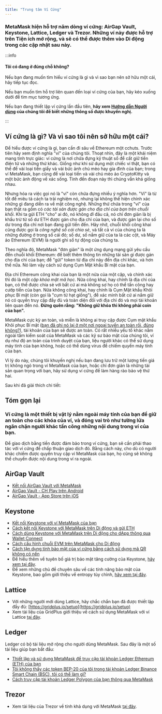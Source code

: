 ```yaml
---
title: "Trung tâm Ví Cứng"
---
```


### MetaMask hiện hỗ trợ năm dòng ví cứng: AirGap Vault, Keystone, Lattice, Ledger và Trezor. Những ví này được hỗ trợ trên Tiện ích mở rộng, và sẽ có thể được thêm vào Di động trong các cập nhật sau này.

:::info

#### Tôi có đang ở đúng chỗ không?

Nếu bạn đang muốn tìm hiểu ví cứng là gì và vì sao bạn nên sở hữu một cái, hãy tiếp tục đọc.

Nếu bạn muốn tìm hỗ trợ liên quan đến loại ví cứng của bạn, hãy kéo xuống dưới để tìm mục tương ứng.

Nếu bạn đang thiết lập ví cứng lần đầu tiên, **hãy xem [Hướng dẫn Người dùng](/privacy-and-security/user-guide-how-to-use-a-hardware-wallet) của chúng tôi để biết những thông số được khuyến nghị.**

:::

####

## Ví cứng là gì? Và vì sao tôi nên sở hữu một cái?

Để hiểu được ví cứng là gì, bạn cần đi sâu về Ethereum một cchuts. Trước tiên hãy xem định nghĩa "ví" của chúng tôi. Thoạt nhìn, đây là một khái niệm mang tính trực giác: ví cứng là nơi chứa đựng kỹ thuật số để cất giữ tiền điện tử và những thứ khác. Giống như khi sử dụng một chiếc ví thật, bạn có thể để vài loại tiền giấy và vài bức ảnh chú mèo hay gia đình của bạn; trong ví MetaMask, bạn cũng để vài loại tiền và vài chú mèo ảo CryptoKitty và một bức ảnh động về xác sống. Tính đến đoạn này thì chúng vẫn khá giống nhau.

Nhưng hóa ra việc gọi nó là "ví" còn chứa đựng nhiều ý nghĩa hơn. "Ví" là từ tốt để miêu tả cách ta trải nghiệm nó, nhưng lại không thể hiện chính xác những gì đang diễn ra về mặt công nghệ. Những thứ chứa trong "ví" của bạn thật ra gồm có _các tài sản được gán cho địa chỉ của bạn trên chuỗi khối_. Khi ta gửi ETH "cho" ai đó, nó không _đi_ đâu cả, nó chỉ đơn giản là bị khấu trừ từ số dư ETH được gán cho địa chỉ của bạn, và được gán lại cho số dư trong địa chỉ nơi bạn đang gửi tiền đến. Hãy nhớ, chuỗi khối công khai cũng được gọi là _công nghệ sổ cái chia sẻ_, và tất cả ví của chúng ta là những đường ở trong sổ cái đó; số dư, số nắm giữ của ta là các cột, và Máy ảo Ethereum (EVM) là người ghi sổ tự động của chúng ta.

Theo nghĩa đó, MetaMask "đơn giản" là một ứng dụng mạng gửi yêu cầu đến chuỗi khối Ethereum: để biết thêm thông tin những tài sản gì được gán cho địa chỉ của bạn; để "gửi" token từ địa chỉ này đến địa chỉ khác, và hơn thế nữa. Nó làm vậy cách sử dụng Cụm Mật khẩu Bí mật của bạn.

Địa chỉ Ethereum công khai của bạn là một nửa của một cặp, và chính xác thì đó là một _cặp khóa mật mã học_. Nửa công khai, hay chính là địa chỉ của bạn, có thể được chia sẻ với bất cứ ai mà không sợ họ có thể tấn công hay cướp tiền của bạn. Nửa không công khai, hay chính là Cụm Mật khẩu Khôi phục Bí mật (còn gọi là "cụm từ hạt giống"), để xác minh bất cứ ai nắm giữ nó có quyền truy cập đầy đủ và toàn diện đối với địa chỉ đó và mọi tài khoản liên quan đến nó. **Đừng quên rằng: "Không giữ khóa thì không phải coin của bạn".**

MetaMask cực kỳ an toàn, và miễn là không ai truy cập được Cụm mật khẩu Khôi phục Bí mật ([bạn đã ghi nó lại ở một nơi ngoại tuyến an toàn rồi, đúng không?](/getting-started/user-guide-secret-recovery-phrase-password-and-private-keys)), tài khoản của bạn sẽ được an toàn. Có rất nhiều yếu tố khác nằm ngoài tầm kiểm soát của MetaMask và các kỹ sư bảo mật của chúng tôi, ví dụ như độ an toàn của trình duyệt của bạn, liệu người khác có thể sử dụng máy tính của bạn không, hoặc có thể dùng virus để chiếm quyền máy tính của bạn.

Vì lý do này, chúng tôi khuyến nghị nếu bạn đang lưu trữ một lượng tiền giá trị không ngỏ trong ví MetaMask của bạn, hoặc chỉ đơn giản là những tài sản quan trọng với bạn, hãy sử dụng ví cứng để làm hàng rào bảo vệ thứ hai.

Sau khi đã giải thích chi tiết:

## Tóm gọn lại

### **Ví cứng là một thiết bị vật lý nằm ngoài máy tính của bạn để giữ an toàn cho các khóa của ví, và đóng vai trò như tường lửa ngăn chặn người khác tấn công những nội dung trong ví của bạn.**

Để giao dịch bằng tiền được đảm bảo trong ví cứng, bạn sẽ cần phải thao tác với ví cứng để chấp thuận giao dịch đó. Bằng cách này, cho dù có người khác chiếm được quyền truy cập ví MetaMask của bạn, họ cũng sẽ không thể chuyển được nội dung trong ví ra ngoài.

## AirGap Vault

- [Kết nối AirGap Vault với MetaMask](https://support.airgap.it/guides/metamask/)
- [AirGap Vault - CH Play trên Android](https://play.google.com/store/apps/details?id=it.airgap.vault&hl=en_US&gl=US)
- [AirGap Vault - App Store trên iOS](https://apps.apple.com/us/app/airgap-vault-secure-secrets/id1417126841)

## Keystone

- [Kết nối Keystone với ví MetaMask của bạn](https://support.keyst.one/3rd-party-wallets/eth-and-web3-wallets-keystone/bind-metamask-with-keystone)
- [Cách kết nối Keystone với MetaMask trên Di động và gửi ETH](https://support.keyst.one/3rd-party-wallets/eth-and-web3-wallets-keystone/metamask-mobile)
- [Cách dùng Keystone với MetaMask trên Di động cho dApp thông qua Wallet Connect](https://support.keyst.one/3rd-party-wallets/eth-and-web3-wallets-keystone/metamask-mobile/defi-with-metamask-mobile)
- [Cách cấu hình chuỗi EVM trên MetaMask cho Di động](https://support.keyst.one/3rd-party-wallets/eth-and-web3-wallets-keystone/metamask-mobile/configuring-evm-chains-on-metamask-mobile)
- [Cách tận dụng tính bảo mật của ví cứng bằng cách sử dụng mã QR không có nền](https://consensys.net/blog/news/metamask-x-keystone-how-to-benefit-from-hardware-wallet-security-using-transparent-qr-code/)
- Để hiểu thêm về tuyên bố giá trị bảo mật tăng cường của Keystone, [hãy xem tại đây](https://blog.keyst.one/blind-signing-a-security-black-hole-for-the-ethereum-community-13f909b848b6).
- Để xem những chủ đề chuyên sâu về các tính năng bảo mật của Keystone, bao gồm giới thiệu về entropy tùy chỉnh, [hãy xem tại đây](https://support.keyst.one/general-navigation-guide#advanced-users).

## Lattice

- Với những người mới dùng Lattice, hãy chắc chắn bạn đã được thiết lập đầy đủ: [https://gridplus.io/setup](https://gridplus.io/setup)
- Xem tài liệu của GridPlus giới thiệu về cách sử dụng MetaMask với ví Lattice [tại đây](https://docs.gridplus.io/setup/metamask).

## Ledger

Ledger có bộ tài liệu mở rộng cho người dùng MetaMask. Sau đây là một số tài liệu giúp bạn bắt đầu:

- [Thiết lập và sử dụng MetaMask để truy cập tài khoản Ledger Ethereum (ETH) của bạn](https://support.ledger.com/hc/en-us/articles/4404366864657-Set-up-and-use-MetaMask-to-access-your-Ledger-Ethereum-ETH-account?docs=true)
- [Tôi không thấy các token BEP-20 của tôi trong tài khoản Ledger Binance Smart Chain (BSC), tôi có thể làm gì?](https://support.ledger.com/hc/en-us/articles/4406111561617-I-don-t-see-my-BEP-20-tokens-in-my-Ledger-Binance-Smart-Chain-BSC-account-what-can-I-do-?support=true)
- [Cách truy cập tài khoản Ledger Polygon của bạn thông qua MetaMask](https://support.ledger.com/hc/en-us/articles/4418394184209-How-to-access-your-Ledger-Polygon-MATIC-account-via-Metamask?docs=true)

## Trezor

- Xem tài liệu của Trezor về tính khả dụng với MetaMask [tại đây](https://wiki.trezor.io/Apps:MetaMask).
